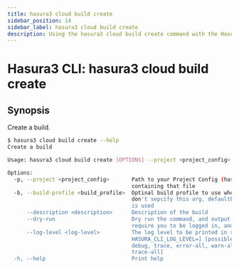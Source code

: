 ```yaml
---
title: hasura3 cloud build create
sidebar_position: 14
sidebar_label: hasura3 cloud build create
description: Using the hasura3 cloud build create command with the Hasura CLI
---
```


# Hasura3 CLI: hasura3 cloud build create 

## Synopsis
Create a build.

```bash
$ hasura3 cloud build create --help
Create a build

Usage: hasura3 cloud build create [OPTIONS] --project <project_config>

Options:
  -p, --project <project_config>       Path to your Project Config (hasura.yaml) file or a directory
                                       containing that file
  -b, --build-profile <build_profile>  Optinal build profile to use when creating build. If you
                                       don't sepcify this arg, defaultBuildProfile from hasura.yaml
                                       is used
      --description <description>      Description of the build
      --dry-run                        Dry run the command, and output the metadata. This does not
                                       require you to be logged in, and project id is not verified
      --log-level <log-level>          The log level to be printed in stdout [env:
                                       HASURA_CLI_LOG_LEVEL=] [possible values: error, warn, info,
                                       debug, trace, error-all, warn-all, info-all, debug-all,
                                       trace-all]
  -h, --help                           Print help
```

